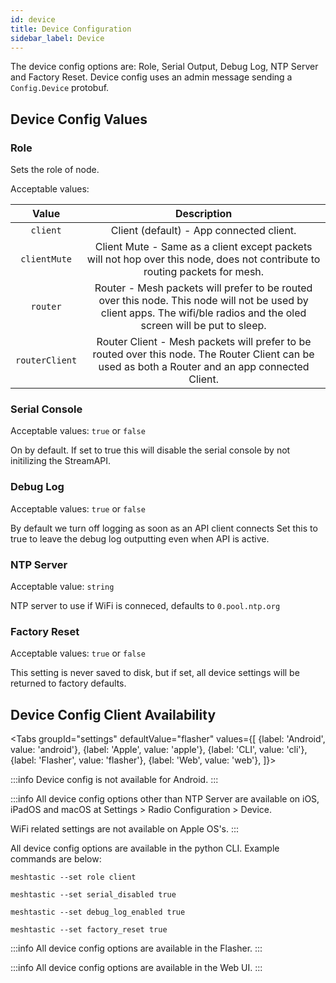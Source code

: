 ```yaml
---
id: device
title: Device Configuration
sidebar_label: Device
---
```



The device config options are: Role, Serial Output, Debug Log, NTP Server and Factory Reset.  Device config uses an admin message sending a `Config.Device` protobuf.

## Device Config Values

### Role
Sets the role of node. 

Acceptable values:

|   Value   |                                                                  Description                                                                                                              |
| :-------: | :---------------------------------------------------------------------------------------: |
|  `client`   | Client (default) - App connected client. |
| `clientMute` | Client Mute - Same as a client except packets will not hop over this node, does not contribute to routing packets for mesh. |
| `router` | Router -  Mesh packets will prefer to be routed over this node. This node will not be used by client apps. The wifi/ble radios and the oled screen will be put to sleep. |
| `routerClient` | Router Client - Mesh packets will prefer to be routed over this node. The Router Client can be used as both a Router and an app connected Client. |


### Serial Console 
Acceptable values: `true` or `false`

On by default. If set to true this will disable the serial console by not initilizing the StreamAPI.

### Debug Log
Acceptable values: `true` or `false`

By default we turn off logging as soon as an API client connects Set this to true to leave the debug log outputting even when API is active.

### NTP Server
Acceptable value: `string`

NTP server to use if WiFi is conneced, defaults to `0.pool.ntp.org`

### Factory Reset
Acceptable values: `true` or `false`

This setting is never saved to disk, but if set, all device settings will be returned to factory defaults.

## Device Config Client Availability

<Tabs
groupId="settings"
defaultValue="flasher"
values={[
{label: 'Android', value: 'android'},
{label: 'Apple', value: 'apple'},
{label: 'CLI', value: 'cli'},
{label: 'Flasher', value: 'flasher'},
{label: 'Web', value: 'web'},
]}>
<TabItem value="android">

:::info
Device config is not available for Android.
:::

</TabItem>
<TabItem value="apple">

:::info
All device config options other than NTP Server are available on iOS, iPadOS and macOS at Settings > Radio Configuration > Device.

WiFi related settings are not available on Apple OS's.
:::

</TabItem>
<TabItem value="cli">

All device config options are available in the python CLI. Example commands are below:

```shell title="Set the role to client"
meshtastic --set role client
```

```shell title="Disable serial console"
meshtastic --set serial_disabled true
```

```shell title="Enable debug logging"
meshtastic --set debug_log_enabled true
```

```shell title="Factory reset your radio"
meshtastic --set factory_reset true
```

</TabItem>
<TabItem value="flasher">

:::info
All device config options are available in the Flasher.
:::

  </TabItem>
  <TabItem value="web">

:::info
All device config options are available in the Web UI.
:::
    
  </TabItem>
</Tabs>